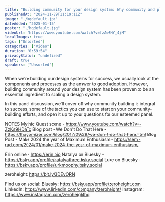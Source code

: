 ```yaml
---
title: "Building community for your design system: Why community and planning for success"
publishedAt: "2024-11-29T11:19:11Z"
image: "./hqdefault.jpg"
dateAdded: "2025-01-15"
poster: "./hqdefault.jpg"
videoUrl: "https://www.youtube.com/watch?v=fzAwPHY_4jM"
localImages: true
tags: ["Unsorted"]
categories: ["Video"]
duration: "0:59:54"
privacyStatus: "undefined"
draft: true
speakers: ["Unsorted"]
---
```

When we’re building our design systems for success, we usually look at the components and processes as the answer to good adoption. However, building community around your design system has been proven to be an essential ingredient to scaling a design system.

In this panel discussion, we’ll cover off why community building is integral to success, some of the tactics you can use to start on your community-building efforts, and open it up to your questions for our esteemed panel.

NOTES
Mythic Quest scene - https://www.youtube.com/watch?v=-ZzKs9HDaTc
Blog post - We Don't Do That Here - https://thagomizer.com/blog/2017/09/29/we-don-t-do-that-here.html
Blog Post - Make 2024 the year of Maximum Enthusiasm - https://semi-rad.com/2024/01/make-2024-the-year-of-maximum-enthusiasm/

Erin online - https://erin.bio
Natalya on Bluesky - https://bsky.app/profile/natalyathree.bsky.social
Luke on Bluesky - https://bsky.app/profile/lurkmoophy.bsky.social

zeroheight: https://bit.ly/3DEvORN

Find us on social:
Bluesky: https://bsky.app/profile/zeroheight.com
LinkedIn: https://www.linkedin.com/company/zeroheight/
Instagram: https://www.instagram.com/zeroheighthq

